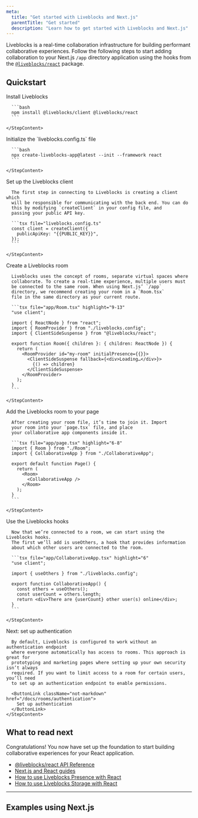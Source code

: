 ```yaml
---
meta:
  title: "Get started with Liveblocks and Next.js"
  parentTitle: "Get started"
  description: "Learn how to get started with Liveblocks and Next.js"
---
```


Liveblocks is a real-time collaboration infrastructure for building performant
collaborative experiences. Follow the following steps to start adding
collaboration to your Next.js `/app` directory application using the hooks from
the [`@liveblocks/react`](/docs/api-reference/liveblocks-react) package.

## Quickstart

<Steps>

  <Step>
    <StepTitle>Install Liveblocks</StepTitle>
    <StepContent>

      ```bash
      npm install @liveblocks/client @liveblocks/react
      ```

    </StepContent>

  </Step>
  <Step>
    <StepTitle>Initialize the `liveblocks.config.ts` file</StepTitle>
    <StepContent>

      ```bash
      npx create-liveblocks-app@latest --init --framework react
      ```

    </StepContent>

  </Step>
  <Step>
    <StepTitle>Set up the Liveblocks client</StepTitle>
    <StepContent>

      The first step in connecting to Liveblocks is creating a client which
      will be responsible for communicating with the back end. You can do
      this by modifying `createClient` in your config file, and
      passing your public API key.

      ```tsx file="liveblocks.config.ts"
      const client = createClient({
        publicApiKey: "{{PUBLIC_KEY}}",
      });
      ```

    </StepContent>

  </Step>
  <Step>
    <StepTitle>Create a Liveblocks room</StepTitle>
    <StepContent>

      Liveblocks uses the concept of rooms, separate virtual spaces where
      collaborate. To create a real-time experience, multiple users must
      be connected to the same room. When using Next.js’ `/app`
      directory, we recommend creating your room in a `Room.tsx`
      file in the same directory as your current route.

      ```tsx file="app/Room.tsx" highlight="9-13"
      "use client";

      import { ReactNode } from "react";
      import { RoomProvider } from "./liveblocks.config";
      import { ClientSideSuspense } from "@liveblocks/react";

      export function Room({ children }: { children: ReactNode }) {
        return (
          <RoomProvider id="my-room" initialPresence={{}}>
            <ClientSideSuspense fallback={<div>Loading…</div>}>
              {() => children}
            </ClientSideSuspense>
          </RoomProvider>
        );
      }
      ```

    </StepContent>

  </Step>
  <Step>
    <StepTitle>Add the Liveblocks room to your page</StepTitle>
    <StepContent>

      After creating your room file, it’s time to join it. Import
      your room into your `page.tsx` file, and place
      your collaborative app components inside it.

      ```tsx file="app/page.tsx" highlight="6-8"
      import { Room } from "./Room";
      import { CollaborativeApp } from "./CollaborativeApp";

      export default function Page() {
        return (
          <Room>
            <CollaborativeApp />
          </Room>
        );
      }
      ```

    </StepContent>

  </Step>
  <Step>
    <StepTitle>Use the Liveblocks hooks</StepTitle>
    <StepContent>

      Now that we’re connected to a room, we can start using the Liveblocks hooks.
      The first we’ll add is useOthers, a hook that provides information
      about which other users are connected to the room.

      ```tsx file="app/CollaborativeApp.tsx" highlight="6"
      "use client";

      import { useOthers } from "./liveblocks.config";

      export function CollaborativeApp() {
        const others = useOthers();
        const userCount = others.length;
        return <div>There are {userCount} other user(s) online</div>;
      }
      ```

    </StepContent>

  </Step>
  <Step lastStep>
    <StepTitle>Next: set up authentication</StepTitle>
    <StepContent>
    
      By default, Liveblocks is configured to work without an authentication endpoint
      where everyone automatically has access to rooms. This approach is great for
      prototyping and marketing pages where setting up your own security isn’t always
      required. If you want to limit access to a room for certain users, you’ll need
      to set up an authentication endpoint to enable permissions.

      <ButtonLink className="not-markdown" href="/docs/rooms/authentication">
        Set up authentication
      </ButtonLink>
    </StepContent>

  </Step>
</Steps>

## What to read next

Congratulations! You now have set up the foundation to start building
collaborative experiences for your React application.

- [@liveblocks/react API Reference](/docs/api-reference/liveblocks-react)
- [Next.js and React guides](/docs/guides?technologies=nextjs%2Creact)
- [How to use Liveblocks Presence with React](/docs/guides/how-to-use-liveblocks-presence-with-react)
- [How to use Liveblocks Storage with React](/docs/guides/how-to-use-liveblocks-storage-with-react)

---

## Examples using Next.js

<ListGrid columns={2}>
  <ExampleCard
    example={{
      title: "Collaborative To-do List",
      slug: "collaborative-todo-list/nextjs-todo-list",
      image: "/images/examples/thumbnails/collaborative-todo-list.jpg",
    }}
    technologies={["nextjs", "vuejs", "sveltekit", "solidjs", "javascript"]}
    openInNewWindow
  />
  <ExampleCard
    example={{
      title: "Live Avatar Stack",
      slug: "live-avatar-stack/nextjs-live-avatars",
      image: "/images/examples/thumbnails/live-avatar-stack.jpg",
    }}
    technologies={["nextjs", "nuxtjs", "vuejs", "sveltekit", "solidjs"]}
    openInNewWindow
  />
  <ExampleCard
    example={{
      title: "Collaborative Spreadsheet",
      slug: "collaborative-spreadsheet-advanced/nextjs-spreadsheet-advanced",
      image:
        "/images/examples/thumbnails/collaborative-spreadsheet-advanced.jpg",
      advanced: true,
    }}
    technologies={["nextjs"]}
    openInNewWindow
  />
  <ExampleCard
    example={{
      title: "Collaborative Whiteboard",
      slug: "collaborative-whiteboard-advanced/nextjs-whiteboard-advanced",
      image:
        "/images/examples/thumbnails/collaborative-whiteboard-advanced.jpg",
      advanced: true,
    }}
    technologies={["nextjs"]}
    openInNewWindow
  />
</ListGrid>
